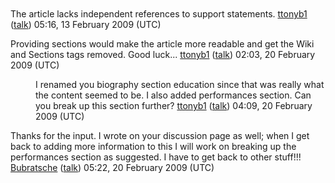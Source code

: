 <article id="21517038" title=Talk:Michelle LaCourse>
	<talkpage id="21517038" title="Talk:Michelle LaCourse">
The article lacks independent references to support statements.  [[User:Ttonyb1|ttonyb1]] ([[User talk:Ttonyb1|talk]]) 05:16, 13 February 2009 (UTC)

Providing sections would make the article more readable and get the Wiki and Sections tags removed.  Good luck... [[User:Ttonyb1|ttonyb1]] ([[User talk:Ttonyb1|talk]]) 02:03, 20 February 2009 (UTC)
:I renamed you biography section education since that was really what the content seemed to be.  I also added performances section.  Can you break up this section further?  [[User:Ttonyb1|ttonyb1]] ([[User talk:Ttonyb1|talk]]) 04:09, 20 February 2009 (UTC)

Thanks for the input.  I wrote on your discussion page as well; when I get back to adding more information to this I will work on breaking up the performances section as suggested.  I have to get back to other stuff!!!  [[User:Bubratsche|Bubratsche]] ([[User talk:Bubratsche|talk]]) 05:22, 20 February 2009 (UTC)
	</talkpage>
</article>